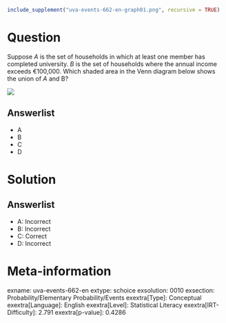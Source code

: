 ```r
include_supplement("uva-events-662-en-graph01.png", recursive = TRUE)
```

Question
========

Suppose *A* is the set of households in which at least one member has completed university. *B* is the set of households where the annual income exceeds €100,000. Which shaded area in the Venn diagram below shows the union of *A* and B?

![](uva-events-662-en-graph01.png)

Answerlist
----------

* A
* B
* C
* D

Solution
========

Answerlist
----------

* A: Incorrect
* B: Incorrect
* C: Correct
* D: Incorrect

Meta-information
================
exname: uva-events-662-en
extype: schoice
exsolution: 0010
exsection: Probability/Elementary Probability/Events
exextra[Type]: Conceptual
exextra[Language]: English
exextra[Level]: Statistical Literacy
exextra[IRT-Difficulty]: 2.791
exextra[p-value]: 0.4286
